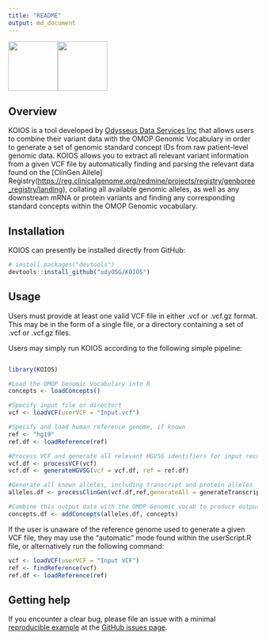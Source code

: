 ```yaml
---
title: "README"
output: md_document
---
```


<!-- README.md is generated from README.Rmd. Please edit that file -->

<p float="left">
<img src="./img/koios.png" style="vertical-align: center;" width="100"/><img src="./img/ods_logo.jpg" style="vertical-align: center;" width="100"/>
</p>

## Overview

KOIOS is a tool developed by [Odysseus Data Services Inc](https://odysseusinc.com/) that allows users to combine their variant data with the OMOP Genomic Vocabulary in order to generate a set of genomic standard concept IDs from raw patient-level genomic data. KOIOS allows you to extract all relevant variant information from a given VCF file by automatically finding and parsing the relevant data found on the [ClinGen Allele] Registry(<https://reg.clinicalgenome.org/redmine/projects/registry/genboree_registry/landing>), collating all available genomic alleles, as well as any downstream mRNA or protein variants and finding any corresponding standard concepts within the OMOP Genomic vocabulary.

## Installation

KOIOS can presently be installed directly from GitHub:

``` r
# install.packages("devtools")
devtools::install_github("odyOSG/KOIOS")
```

## Usage

Users must provide at least one valid VCF file in either .vcf or .vcf.gz format. This may be in the form of a single file, or a directory containing a set of .vcf or .vcf.gz files.

Users may simply run KOIOS according to the following simple pipeline:

``` r

library(KOIOS)

#Load the OMOP Genomic Vocabulary into R
concepts <- loadConcepts()

#Specify input file or directort
vcf <- loadVCF(userVCF = "Input.vcf")

#Specify and load human reference genome, if known
ref <- "hg19"
ref.df <- loadReference(ref)

#Process VCF and generate all relevant HGVSG identifiers for input records
vcf.df <- processVCF(vcf)
vcf.df <- generateHGVSG(vcf = vcf.df, ref = ref.df)

#Generate all known alleles, including transcript and protein alleles
alleles.df <- processClinGen(vcf.df,ref,generateAll = generateTranscripts)

#Combine this output data with the OMOP Genomic vocab to produce output
concepts.df <- addConcepts(alleles.df, concepts)
```

If the user is unaware of the reference genome used to generate a given VCF file, they may use the "automatic" mode found within the userScript.R file, or alternatively run the following command:

``` r
vcf <- loadVCF(userVCF = "Input VCF")
ref <- findReference(vcf)
ref.df <- loadReference(ref)
```

## Getting help

If you encounter a clear bug, please file an issue with a minimal [reproducible example](https://reprex.tidyverse.org/) at the [GitHub issues page](https://github.com/OdyOSG/KOIOS/issues).
